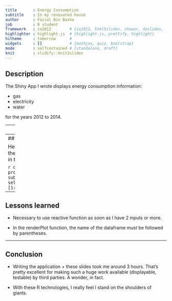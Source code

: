 ---
title       : Energy Consumption
subtitle    : In my renovated house
author      : Faisal Bin Basha
job         : R student
framework   : io2012        # {io2012, html5slides, shower, dzslides, ...}
highlighter : highlight.js  # {highlight.js, prettify, highlight}
hitheme     : tomorrow      #
widgets     : []            # {mathjax, quiz, bootstrap}
mode        : selfcontained # {standalone, draft}
knit        : slidify::knit2slides
---

## Description

The Shiny App I wrote displays energy consumption information:

- gas
- electricity
- water

for the years 2012 to 2014.

---
## Details

Every Sunday, I write down in an Excel sheet the figures displayed by the
different meters.

These data are diffed, week by week, so that I get the week's consumption.

Further more, a formula is applied to compute an estimate price (expressed in
EUR) for the week's consumption.

---
## Example

Here are the first 10 lines of the Excel file (for the columns which interest
me, the ones I show in the barplot):

```{r head-10-lines, echo=FALSE}
data <- read.csv("~/src/refcard-R/course-project/consumption.csv", sep=",", header=T)
subset(data, select=c(Date,PriceGas,PriceElec,PriceWater))[1:10, ]
```

---
## Lessons learned

- Necessary to use reactive function as soon as I have 2 inputs or more.

- In the renderPlot function, the name of the dataframe must be followed by
  parentheses.

---
## Conclusion

- Writing the application + these slides took me around 3 hours.
  That's pretty excellent for making such a huge work available (displayable,
  testable) by third parties.  A wonder, in fact.

- With these R technologies, I really feel I stand on the shoulders of giants.
